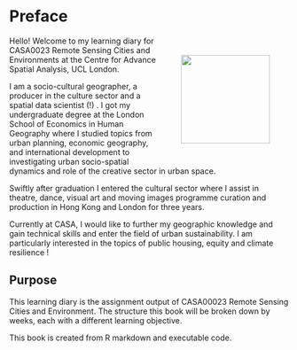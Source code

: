 # Preface {.unnumbered}

<div>

::: {style="float: right; position: relative; top: 0px; padding: 20px;"}
![](img/abs-n-me.jpg){fig-align="right" width="160" align="right" style="margin: 0 1em 0 1em"}
:::

Hello! Welcome to my learning diary for CASA0023 Remote Sensing Cities and Environments at the Centre for Advance Spatial Analysis, UCL London.

I am a socio-cultural geographer, a producer in the culture sector and a spatial data scientist (!) . I got my undergraduate degree at the London School of Economics in Human Geography where I studied topics from urban planning, economic geography, and international development to investigating urban socio-spatial dynamics and role of the creative sector in urban space.

</div>

Swiftly after graduation I entered the cultural sector where I assist in theatre, dance, visual art and moving images programme curation and production in Hong Kong and London for three years.

Currently at CASA, I would like to further my geographic knowledge and gain technical skills and enter the field of urban sustainability. I am particularly interested in the topics of public housing, equity and climate resilience !

## Purpose

This learning diary is the assignment output of CASA00023 Remote Sensing Cities and Environment. The structure this book will be broken down by weeks, each with a different learning objective.

This book is created from R markdown and executable code.

